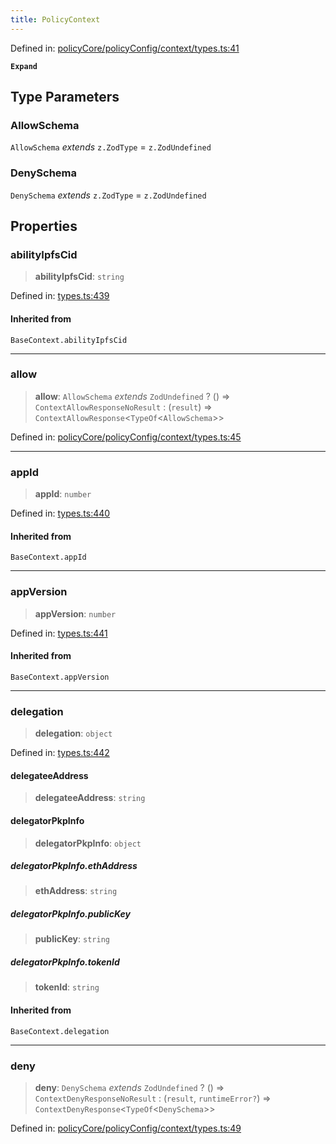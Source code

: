 ```yaml
---
title: PolicyContext
---
```


Defined in: [policyCore/policyConfig/context/types.ts:41](https://github.com/LIT-Protocol/Vincent/blob/1ec4d670031700c70e1e2ba1640f87d4b5f07fe8/packages/libs/ability-sdk/src/lib/policyCore/policyConfig/context/types.ts#L41)

**`Expand`**

## Type Parameters

### AllowSchema

`AllowSchema` *extends* `z.ZodType` = `z.ZodUndefined`

### DenySchema

`DenySchema` *extends* `z.ZodType` = `z.ZodUndefined`

## Properties

### abilityIpfsCid

> **abilityIpfsCid**: `string`

Defined in: [types.ts:439](https://github.com/LIT-Protocol/Vincent/blob/1ec4d670031700c70e1e2ba1640f87d4b5f07fe8/packages/libs/ability-sdk/src/lib/types.ts#L439)

#### Inherited from

`BaseContext.abilityIpfsCid`

***

### allow

> **allow**: `AllowSchema` *extends* `ZodUndefined` ? () => `ContextAllowResponseNoResult` : (`result`) => `ContextAllowResponse`\<`TypeOf`\<`AllowSchema`\>\>

Defined in: [policyCore/policyConfig/context/types.ts:45](https://github.com/LIT-Protocol/Vincent/blob/1ec4d670031700c70e1e2ba1640f87d4b5f07fe8/packages/libs/ability-sdk/src/lib/policyCore/policyConfig/context/types.ts#L45)

***

### appId

> **appId**: `number`

Defined in: [types.ts:440](https://github.com/LIT-Protocol/Vincent/blob/1ec4d670031700c70e1e2ba1640f87d4b5f07fe8/packages/libs/ability-sdk/src/lib/types.ts#L440)

#### Inherited from

`BaseContext.appId`

***

### appVersion

> **appVersion**: `number`

Defined in: [types.ts:441](https://github.com/LIT-Protocol/Vincent/blob/1ec4d670031700c70e1e2ba1640f87d4b5f07fe8/packages/libs/ability-sdk/src/lib/types.ts#L441)

#### Inherited from

`BaseContext.appVersion`

***

### delegation

> **delegation**: `object`

Defined in: [types.ts:442](https://github.com/LIT-Protocol/Vincent/blob/1ec4d670031700c70e1e2ba1640f87d4b5f07fe8/packages/libs/ability-sdk/src/lib/types.ts#L442)

#### delegateeAddress

> **delegateeAddress**: `string`

#### delegatorPkpInfo

> **delegatorPkpInfo**: `object`

##### delegatorPkpInfo.ethAddress

> **ethAddress**: `string`

##### delegatorPkpInfo.publicKey

> **publicKey**: `string`

##### delegatorPkpInfo.tokenId

> **tokenId**: `string`

#### Inherited from

`BaseContext.delegation`

***

### deny

> **deny**: `DenySchema` *extends* `ZodUndefined` ? () => `ContextDenyResponseNoResult` : (`result`, `runtimeError?`) => `ContextDenyResponse`\<`TypeOf`\<`DenySchema`\>\>

Defined in: [policyCore/policyConfig/context/types.ts:49](https://github.com/LIT-Protocol/Vincent/blob/1ec4d670031700c70e1e2ba1640f87d4b5f07fe8/packages/libs/ability-sdk/src/lib/policyCore/policyConfig/context/types.ts#L49)
